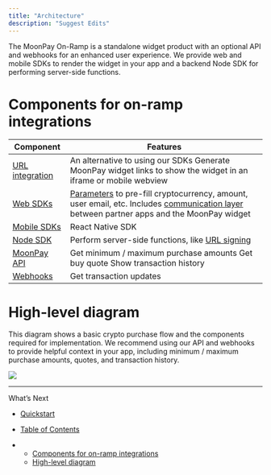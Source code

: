 ```yaml
---
title: "Architecture"
description: "Suggest Edits"
---
```


The MoonPay On-Ramp is a standalone widget product with an optional API and webhooks for an enhanced user experience. We provide web and mobile SDKs to render the widget in your app and a backend Node SDK for performing server-side functions.

# Components for on-ramp integrations

| Component                                          | Features                                                                                                                                                                                                                    |
| -------------------------------------------------- | --------------------------------------------------------------------------------------------------------------------------------------------------------------------------------------------------------------------------- |
| [URL integration](/v1.0/docs/on-ramp-overview)     | An alternative to using our SDKs Generate MoonPay widget links to show the widget in an iframe or mobile webview                                                                                                            |
| [Web SDKs](/docs/on-ramp-web-sdk)                  | [Parameters](/docs/on-ramp-configure-user-journey-params) to pre-fill cryptocurrency, amount, user email, etc. Includes [communication layer](/docs/on-ramp-sdk-events-details) between partner apps and the MoonPay widget |
| [Mobile SDKs](/docs/on-ramp-react-native-sdk)      | React Native SDK                                                                                                                                                                                                            |
| [Node SDK](/docs/on-ramp-node-sdk)                 | Perform server-side functions, like [URL signing](/docs/on-ramp-enhance-security-using-signed-urls)                                                                                                                         |
| [MoonPay API](/reference)                          | Get minimum / maximum purchase amounts Get buy quote Show transaction history                                                                                                                                               |
| [Webhooks](/reference/reference-webhooks-overview) | Get transaction updates                                                                                                                                                                                                     |

# High-level diagram

This diagram shows a basic crypto purchase flow and the components required for implementation. We recommend using our API and webhooks to provide helpful context in your app, including minimum / maximum purchase amounts, quotes, and transaction history.

![](/images/docs/99ba4a8-On-ramp_architecture.png)

---

What’s Next

- [Quickstart](/docs/on-ramp-quickstart)

- [Table of Contents](#)

- - [Components for on-ramp integrations](#components-for-on-ramp-integrations)
  - [High-level diagram](#high-level-diagram)
